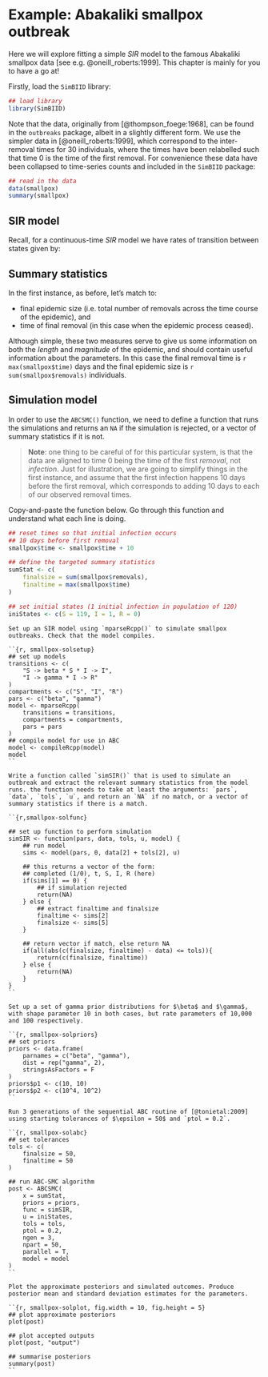 # Example: Abakaliki smallpox outbreak

Here we will explore fitting a simple $SIR$ model to the famous Abakaliki smallpox data [see e.g. @oneill_roberts:1999]. This chapter is mainly for you to have a go at!

Firstly, load the `SimBIID` library:

```r
## load library
library(SimBIID)
```

Note that the data, originally from [@thompson_foege:1968], can be found in the `outbreaks` package, albeit in a slightly different form. We use the simpler data in [@oneill_roberts:1999], which correspond to the inter-removal times for 30 individuals, where the times have been relabelled such that time 0 is the time of the first removal. For convenience these data have been collapsed to time-series counts and included in the `SimBIID` package:

```r
## read in the data 
data(smallpox)
summary(smallpox)
```

## SIR model

Recall, for a continuous-time $SIR$ model we have rates of transition between states given by:
\begin{align*}
    P\left[S_{t + \delta t} = S_t - 1, I_{t + \delta t} = I_t + 1\right] &\approx \beta S I\\
    P\left[I_{t + \delta t} = I_t - 1, R_{t + \delta t} = R_t + 1\right] &\approx \gamma I\\
\end{align*}

## Summary statistics

In the first instance, as before, let's match to:

* final epidemic size (i.e. total number of removals across the time course of the epidemic), and
* time of final removal (in this case when the epidemic process ceased).

Although simple, these two measures serve to give us some information on both the *length* and *magnitude* of the epidemic, and should contain useful information about the parameters. In this case the final removal time is `r max(smallpox$time)` days and the final epidemic size is `r sum(smallpox$removals)` individuals.

## Simulation model

In order to use the `ABCSMC()` function, we need to define a function that runs the simulations and returns an `NA` if the simulation is rejected, or a vector of summary statistics if it is not.

> **Note**: one thing to be careful of for this particular system, is that the data are aligned to time 0 being the time of the first *removal*, not *infection*. Just for illustration, we are going to simplify things in the first instance, and assume that the first infection happens 10 days before the first removal, which corresponds to adding 10 days to each of our observed removal times.

Copy-and-paste the function below. Go through this function and understand what each line is doing.

```r
## reset times so that initial infection occurs
## 10 days before first removal
smallpox$time <- smallpox$time + 10

## define the targeted summary statistics
sumStat <- c(
    finalsize = sum(smallpox$removals), 
    finaltime = max(smallpox$time)
)

## set initial states (1 initial infection in population of 120)
iniStates <- c(S = 119, I = 1, R = 0)
```

```task
Set up an SIR model using `mparseRcpp()` to simulate smallpox outbreaks. Check that the model compiles.
```

```solution

``{r, smallpox-solsetup}
## set up models
transitions <- c(
    "S -> beta * S * I -> I", 
    "I -> gamma * I -> R"
)
compartments <- c("S", "I", "R")
pars <- c("beta", "gamma")
model <- mparseRcpp(
    transitions = transitions, 
    compartments = compartments,
    pars = pars
)
## compile model for use in ABC
model <- compileRcpp(model)
model
``

```

```task
Write a function called `simSIR()` that is used to simulate an outbreak and extract the relevant summary statistics from the model runs. the function needs to take at least the arguments: `pars`, `data`, `tols`, `u`, and return an `NA` if no match, or a vector of summary statistics if there is a match.
```

```solution

``{r,smallpox-solfunc}
    
## set up function to perform simulation
simSIR <- function(pars, data, tols, u, model) {
    ## run model
    sims <- model(pars, 0, data[2] + tols[2], u)
    
    ## this returns a vector of the form:
    ## completed (1/0), t, S, I, R (here)
    if(sims[1] == 0) {
        ## if simulation rejected
        return(NA)
    } else {
        ## extract finaltime and finalsize
        finaltime <- sims[2]
        finalsize <- sims[5]
    }
    
    ## return vector if match, else return NA
    if(all(abs(c(finalsize, finaltime) - data) <= tols)){
        return(c(finalsize, finaltime))
    } else {
        return(NA)
    }
}
``

```

```task
Set up a set of gamma prior distributions for $\beta$ and $\gamma$, with shape parameter 10 in both cases, but rate parameters of 10,000 and 100 respectively.
```

```solution

``{r, smallpox-solpriors}
## set priors
priors <- data.frame(
    parnames = c("beta", "gamma"), 
    dist = rep("gamma", 2), 
    stringsAsFactors = F
)
priors$p1 <- c(10, 10)
priors$p2 <- c(10^4, 10^2)
``

```

```task
Run 3 generations of the sequential ABC routine of [@tonietal:2009] using starting tolerances of $\epsilon = 50$ and `ptol = 0.2`.
```

```solution

``{r, smallpox-solabc}
## set tolerances
tols <- c(
    finalsize = 50,
    finaltime = 50
)

## run ABC-SMC algorithm
post <- ABCSMC(
    x = sumStat, 
    priors = priors, 
    func = simSIR, 
    u = iniStates, 
    tols = tols, 
    ptol = 0.2, 
    ngen = 3, 
    npart = 50,
    parallel = T, 
    model = model
)
``

```

```task
Plot the approximate posteriors and simulated outcomes. Produce posterior mean and standard deviation estimates for the parameters.
```

```solution

``{r, smallpox-solplot, fig.width = 10, fig.height = 5}
## plot approximate posteriors
plot(post)

## plot accepted outputs
plot(post, "output")

## summarise posteriors
summary(post)
``

```
